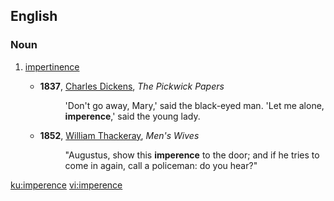 ==English==

===Noun===
{{en-noun}}

# {{context|colloquial|lang=en}} [[impertinence]]
#*'''1837''', [[w:Charles Dickens|Charles Dickens]], ''The Pickwick Papers''
#*:'Don't go away, Mary,' said the black-eyed man. 'Let me alone, '''imperence''',' said the young lady.
#*'''1852''', [[w:William Makepeace Thackeray|William Thackeray]], ''Men's Wives''
#*:"Augustus, show this '''imperence''' to the door; and if he tries to come in again, call a policeman: do you hear?"

[[ku:imperence]]
[[vi:imperence]]